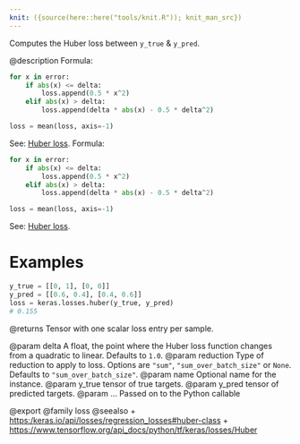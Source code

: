 ```yaml
---
knit: ({source(here::here("tools/knit.R")); knit_man_src})
---
```

Computes the Huber loss between `y_true` & `y_pred`.

@description
Formula:
```python
for x in error:
    if abs(x) <= delta:
        loss.append(0.5 * x^2)
    elif abs(x) > delta:
        loss.append(delta * abs(x) - 0.5 * delta^2)

loss = mean(loss, axis=-1)
```
See: [Huber loss](https://en.wikipedia.org/wiki/Huber_loss).
Formula:

```python
for x in error:
    if abs(x) <= delta:
        loss.append(0.5 * x^2)
    elif abs(x) > delta:
        loss.append(delta * abs(x) - 0.5 * delta^2)

loss = mean(loss, axis=-1)
```
See: [Huber loss](https://en.wikipedia.org/wiki/Huber_loss).

# Examples
```python
y_true = [[0, 1], [0, 0]]
y_pred = [[0.6, 0.4], [0.4, 0.6]]
loss = keras.losses.huber(y_true, y_pred)
# 0.155
```

@returns
    Tensor with one scalar loss entry per sample.

@param delta A float, the point where the Huber loss function changes from a
    quadratic to linear. Defaults to `1.0`.
@param reduction Type of reduction to apply to loss. Options are `"sum"`,
    `"sum_over_batch_size"` or `None`. Defaults to
    `"sum_over_batch_size"`.
@param name Optional name for the instance.
@param y_true tensor of true targets.
@param y_pred tensor of predicted targets.
@param ... Passed on to the Python callable

@export
@family loss
@seealso
+ <https:/keras.io/api/losses/regression_losses#huber-class>
+ <https://www.tensorflow.org/api_docs/python/tf/keras/losses/Huber>
